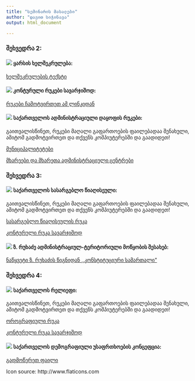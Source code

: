 ```yaml
---
title: "სემინარის მასალები"
author: "დავით სიჭინავა"
output: html_document

---
```


### შეხვედრა 2:

#### ![](ico/teacher.png) ყარსის ხელშეკრულება:


[ხელშეკრულების ტექსტი](https://www.dropbox.com/s/boh0rdfrhyu9j7s/%E1%83%A7%E1%83%90%E1%83%A0%E1%83%A1%E1%83%98%E1%83%A1%20%E1%83%AE%E1%83%94%E1%83%9A%E1%83%A8%E1%83%94%E1%83%99%E1%83%A0%E1%83%A3%E1%83%9A%E1%83%94%E1%83%91%E1%83%90.docx?dl=0)


#### ![](ico/teacher.png) კონტურული რუკები სავარჯიშოდ:

[რუკები ჩამოტვირთეთ ამ ლინკიდან](https://www.dropbox.com/s/f016zf8sxxir2vq/%E1%83%90%E1%83%93%E1%83%9B%E1%83%98%E1%83%9C%E1%83%98%E1%83%A1%E1%83%A2%E1%83%A0%E1%83%90%E1%83%AA%E1%83%98%E1%83%A3%E1%83%9A%E1%83%98_%E1%83%93%E1%83%90%E1%83%A7%E1%83%9D%E1%83%A4%E1%83%90.pdf?dl=0)

#### ![](ico/teacher.png) საქართველოს ადმინისტრაციული დაყოფის რუკები:

გაითვალისწინეთ, რუკები მაღალი გაფართოების ფაილებადაა შენახული, ამიტომ გადმოტვირთეთ და თქვენს კომპიუტერებში და გაადიდეთ!

[მუნიციპალიტეტები](https://www.dropbox.com/s/l92kf7gm6917khg/municipalities.png?dl=0)

[მხარეები და მხარეთა ადმინისტრაციული ცენტრები](https://www.dropbox.com/s/asu8wt3jvy1x4af/regions.png?dl=0)

### შეხვედრა 3:

#### ![](ico/teacher.png) საქართველოს სასარგებლო წიაღისეული:

გაითვალისწინეთ, რუკები მაღალი გაფართოების ფაილებადაა შენახული, ამიტომ გადმოტვირთეთ და თქვენს კომპიუტერებში და გაადიდეთ!


[სასარგებლო წიაღისეულის რუკა](https://www.dropbox.com/s/gk395iefju1axkm/%E1%83%AC%E1%83%98%E1%83%90%E1%83%A6%E1%83%98%E1%83%A1%E1%83%94%E1%83%A3%E1%83%9A%E1%83%98_%E1%83%A0%E1%83%94%E1%83%A1%E1%83%A3%E1%83%A0%E1%83%A1%E1%83%94%E1%83%91%E1%83%98.pdf?dl=0)

[კონტურული რუკა სავარჯიშოდ](https://www.dropbox.com/s/5ol12p75k7acwpr/river_outline.png?dl=0)

#### ![](ico/teacher.png) ზ. რუხაძე ადმინისტრაციულ-ტერიტორიული მოწყობის შესახებ:

[ნაწყვეტი ზ. რუხაძის წიგნიდან ,,კონსტიტუციური სამართალი"](https://www.dropbox.com/s/9fgk8x5syzo6z37/%E1%83%90%E1%83%93%E1%83%9B%E1%83%98%E1%83%9C%E1%83%98%E1%83%A1%E1%83%A2%E1%83%A0%E1%83%90%E1%83%AA%E1%83%98%E1%83%A3%E1%83%9A%E1%83%98_%E1%83%9B%E1%83%9D%E1%83%AC%E1%83%A7%E1%83%9D%E1%83%91%E1%83%90.docx?dl=0)

### შეხვედრა 4:

#### ![](ico/teacher.png) საქართველოს რელიეფი:

გაითვალისწინეთ, რუკები მაღალი გაფართოების ფაილებადაა შენახული, ამიტომ გადმოტვირთეთ და თქვენს კომპიუტერებში და გაადიდეთ!


[ოროგრაფიული რუკა](https://www.dropbox.com/s/chpn6s1ovqgsvnu/%E1%83%9D%E1%83%A0%E1%83%9D%E1%83%92%E1%83%A0%E1%83%90%E1%83%A4%E1%83%98%E1%83%A3%E1%83%9A%E1%83%98_%E1%83%A0%E1%83%A3%E1%83%99%E1%83%90.pdf?dl=0)

[კონტურული რუკა სავარჯიშოდ](https://www.dropbox.com/s/5ol12p75k7acwpr/river_outline.png?dl=0)

#### ![](ico/teacher.png) საქართველოს დემოგრაფიული უსაფრთხოების კონცეფცია:

[გადმოწერეთ ფაილი](https://www.dropbox.com/s/alr9skfrth7yz4f/%E1%83%93%E1%83%94%E1%83%9B%E1%83%9D%E1%83%92%E1%83%A0%E1%83%90%E1%83%A4%E1%83%98%E1%83%A3%E1%83%9A%E1%83%98_%E1%83%A3%E1%83%A1%E1%83%90%E1%83%A4%E1%83%A0%E1%83%97%E1%83%AE%E1%83%9D%E1%83%94%E1%83%91%E1%83%98%E1%83%A1_%E1%83%99%E1%83%9D%E1%83%9C%E1%83%AA%E1%83%94%E1%83%A4%E1%83%AA%E1%83%98%E1%83%90.pdf?dl=0)



Icon source: http://www.flaticons.com



